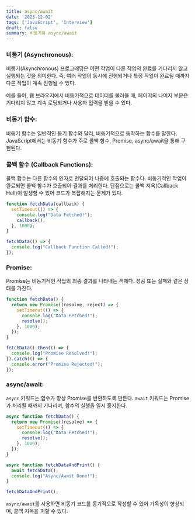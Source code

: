 ```yaml
---
title: async/await
date: '2023-12-02'
tags: ['JavaScript', 'Interview']
draft: false
summary: 비동기와 async/await
---
```


### 비동기 (Asynchronous):

비동기(Asynchronous) 프로그래밍은 어떤 작업이 다른 작업의 완료를 기다리지 않고 실행되는 것을 의미한다. 즉, 여러 작업이 동시에 진행되거나 특정 작업이 완료될 때까지 다른 작업이 계속 진행될 수 있다.

예를 들어, 웹 브라우저에서 비동기적으로 데이터를 불러올 때, 페이지의 나머지 부분은 기다리지 않고 계속 로딩되거나 사용자 입력을 받을 수 있다.

### 비동기 함수:

비동기 함수는 일반적인 동기 함수와 달리, 비동기적으로 동작하는 함수를 말한다. JavaScript에서는 비동기 함수가 주로 콜백 함수, Promise, async/await을 통해 구현된다.

### 콜백 함수 (Callback Functions):

콜백 함수는 다른 함수의 인자로 전달되어 나중에 호출되는 함수다. 비동기적인 작업이 완료되면 콜백 함수가 호출되어 결과를 처리한다. 단점으로는 콜백 지옥(Callback Hell)이 발생할 수 있어 코드가 복잡해지는 문제가 있다.

```javascript
function fetchData(callback) {
  setTimeout(() => {
    console.log("Data Fetched!");
    callback();
  }, 1000);
}

fetchData(() => {
  console.log("Callback Function Called!");
});
```

### Promise:

Promise는 비동기적인 작업의 최종 결과를 나타내는 객체다. 성공 또는 실패와 같은 상태를 가진다.

```javascript
function fetchData() {
  return new Promise((resolve, reject) => {
    setTimeout(() => {
      console.log("Data Fetched!");
      resolve();
    }, 1000);
  });
}

fetchData().then(() => {
  console.log("Promise Resolved!");
}).catch(() => {
  console.error("Promise Rejected!");
});
```

### async/await:

`async` 키워드는 함수가 항상 Promise를 반환하도록 만든다. `await` 키워드는 Promise가 처리될 때까지 기다리며, 함수의 실행을 일시 중지한다.

```javascript
async function fetchData() {
  return new Promise((resolve) => {
    setTimeout(() => {
      console.log("Data Fetched!");
      resolve();
    }, 1000);
  });
}

async function fetchDataAndPrint() {
  await fetchData();
  console.log("Async/Await Done!");
}

fetchDataAndPrint();
```

`async/await`를 사용하면 비동기 코드를 동기적으로 작성할 수 있어 가독성이 향상되며, 콜백 지옥을 피할 수 있다.